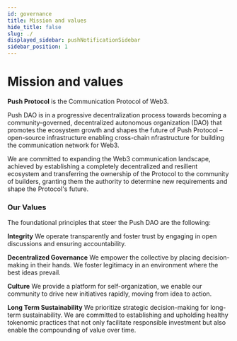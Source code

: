 ```yaml
---
id: governance
title: Mission and values
hide_title: false
slug: ./
displayed_sidebar: pushNotificationSidebar
sidebar_position: 1
---
```


# Mission and values

**Push Protocol** is the Communication Protocol of Web3.

Push DAO is in a progressive decentralization process towards becoming a community-governed, decentralized autonomous organization (DAO) that promotes the ecosystem growth and shapes the future of Push Protocol – open-source infrastructure enabling cross-chain nfrastructure for building the communication network for Web3.

We are committed to expanding the Web3 communication landscape, achieved by establishing a completely decentralized and resilient ecosystem and transferring the ownership of the Protocol to the community of builders, granting them the authority to determine new requirements and shape the Protocol's future.

### Our Values
The foundational principles that steer the Push DAO are the following:

**Integrity**
We operate transparently and foster trust by engaging in open discussions and ensuring accountability.

**Decentralized Governance**
We empower the collective by placing decision-making in their hands. We foster legitimacy in an environment where the best ideas prevail.

**Culture**
We provide a platform for self-organization, we enable our community to drive new initiatives rapidly, moving from idea to action.

**Long Term Sustainability**
We prioritize strategic decision-making for long-term sustainability. We are committed to establishing and upholding healthy tokenomic practices that not only facilitate responsible investment but also enable the compounding of value over time.